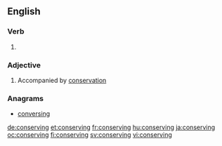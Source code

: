 ==English==

===Verb===
{{head|en}}

# {{present participle of|conserve|lang=en}}

===Adjective===
{{en-adj}}

# Accompanied by [[conservation]]

===Anagrams===
* [[conversing#English|conversing]]

[[de:conserving]]
[[et:conserving]]
[[fr:conserving]]
[[hu:conserving]]
[[ja:conserving]]
[[oc:conserving]]
[[fi:conserving]]
[[sv:conserving]]
[[vi:conserving]]